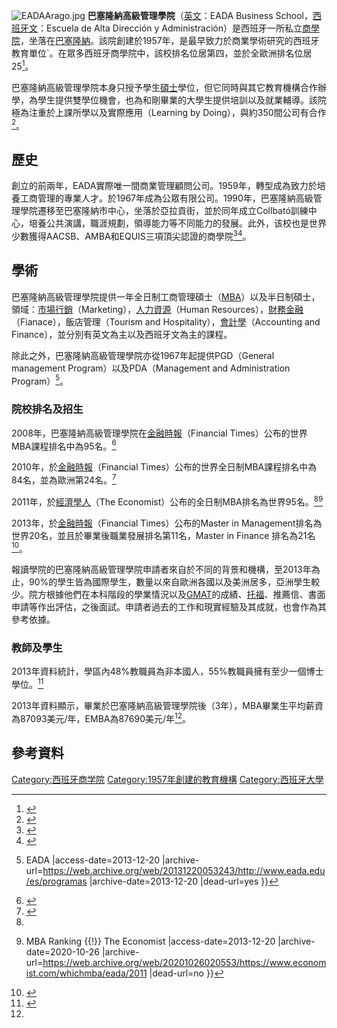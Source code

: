 {{orphan|time=2013-12-20T05:37:25+00:00}}
[[File:EADAArago.jpg|frame]]
'''巴塞隆納高級管理學院'''（[[英文|英文]]：EADA Business School，[[西班牙文|西班牙文]]：Escuela de Alta Dirección y Administración）是西班牙一所私立[[商學院|商學院]]，坐落在[[巴塞隆納|巴塞隆納]]。該院創建於1957年，是最早致力於商業學術研究的西班牙教育單位`。在眾多西班牙商學院中，該校排名位居第四，並於全歐洲排名位居25<ref>{{Cite web |url=http://rankings.ft.com/businessschoolrankings/eada/european-business-school-rankings-2013#european-business-school-rankings-2013 |title=Business school rankings, including MBA, MSC, and European MBA rankings from the Financial Times |access-date=2013-12-20 |archive-date=2020-10-24 |archive-url=https://web.archive.org/web/20201024054204/http://rankings.ft.com/businessschoolrankings/eada/european-business-school-rankings-2013#european-business-school-rankings-2013 |dead-url=no }}</ref>。

巴塞隆納高級管理學院本身只授予學生[[碩士|碩士]]學位，但它同時與其它教育機構合作辦學，為學生提供雙學位機會，也為和剛畢業的大學生提供培訓以及就業輔導。該院極為注重於上課所學以及實際應用（Learning by Doing），與約350間公司有合作<ref>{{Cite web |url=http://www.eada.edu/ |title=学院官网 |access-date=2013-12-20 |archive-date=2021-03-14 |archive-url=https://web.archive.org/web/20210314161306/https://www.eada.edu/ |dead-url=no }}</ref>。

==歷史==

創立的前兩年，EADA實際唯一間商業管理顧問公司。1959年，轉型成為致力於培養工商管理的專業人才。於1967年成為公眾有限公司。1990年，巴塞隆納高級管理學院遷移至巴塞隆納市中心，坐落於亞拉貢街，並於同年成立Collbató訓練中心，培養公共演講，職涯規劃，領導能力等不同能力的發展。此外，该校也是世界少數獲得AACSB、AMBA和EQUIS三項頂尖認證的商學院<ref>{{Cite web |url=http://www.masterstudies.com/universities/Spain/EADA/ |title=EADA - Escuela de Alta Dirección y Administración in Spain |access-date=2013-12-20 |archive-date=2017-09-14 |archive-url=https://web.archive.org/web/20170914175223/https://www.masterstudies.com/universities/Spain/EADA/ |dead-url=no }}</ref><ref>{{Cite web |url=http://rankings.ft.com/businessschoolrankings/eada |title=Business school rankings from the Financial Times - Eada Business School Barcelona |access-date=2013-12-20 |archive-date=2020-12-10 |archive-url=https://web.archive.org/web/20201210161927/http://rankings.ft.com/businessschoolrankings/eada |dead-url=no }}</ref>。
 
==學術==

巴塞隆納高級管理學院提供一年全日制工商管理碩士（[[MBA|MBA]]）以及半日制碩士，領域：[[市场营销|市場行銷]]（Marketing），[[人力資源|人力資源]]（Human Resources），[[金融学|財務金融]]（Fianace），飯店管理（Tourism and Hospitality），[[會計學|會計學]]（Accounting and Finance），並分別有英文為主以及西班牙文為主的課程。

除此之外，巴塞隆納高級管理學院亦從1967年起提供PGD（General management Program）以及PDA（Management and Administration Program）<ref>{{Cite web |url=http://www.eada.edu/es/programas |title=Programas de Formación{{!}}EADA |access-date=2013-12-20 |archive-url=https://web.archive.org/web/20131220053243/http://www.eada.edu/es/programas |archive-date=2013-12-20 |dead-url=yes }}</ref>。

===院校排名及招生===

2008年，巴塞隆納高級管理學院在[[金融時報|金融時報]]（Financial Times）公布的世界MBA課程排名中為95名。<ref>{{Cite web |url=http://rankings.ft.com/businessschoolrankings/global-mba-rankings-2008 |title=Business school rankings from the Financial Times - Global MBA Rankings 2008 |access-date=2013-12-20 |archive-date=2021-03-15 |archive-url=https://web.archive.org/web/20210315225940/http://rankings.ft.com/businessschoolrankings/global-mba-rankings-2008 |dead-url=no }}</ref>

2010年，於[[金融時報|金融時報]]（Financial Times）公布的世界全日制MBA課程排名中為84名，並為歐洲第24名。<ref name="r">{{Cite web |url=http://rankings.ft.com/businessschoolrankings/global-mba-rankings-2010 |title=Business school rankings from the Financial Times - Global MBA Rankings 2010 |access-date=2013-12-20 |archive-date=2021-01-22 |archive-url=https://web.archive.org/web/20210122153637/http://rankings.ft.com/businessschoolrankings/global-mba-rankings-2010/ |dead-url=no }}</ref>

2011年，於[[經濟學人|經濟學人]]（The Economist）公布的全日制MBA排名為世界95名。<ref name="r" /><ref>{{Cite web |url=http://www.economist.com/whichmba/eada/2011 |title=EADA {{!}} MBA Ranking {{!}} The Economist |access-date=2013-12-20 |archive-date=2020-10-26 |archive-url=https://web.archive.org/web/20201026020553/https://www.economist.com/whichmba/eada/2011 |dead-url=no }}</ref>

2013年，於[[金融時報|金融時報]]（Financial Times）公布的Master in Management排名為世界20名，並且於畢業後職業發展排名第11名，Master in Finance 排名為21名<ref>{{Cite web |url=http://rankings.ft.com/businessschoolrankings/masters-in-management-2013 |title=Business school rankings from the Financial Times - Masters in Management 2013 |access-date=2013-12-20 |archive-date=2016-10-29 |archive-url=https://web.archive.org/web/20161029230201/http://rankings.ft.com/businessschoolrankings/masters-in-management-2013 |dead-url=no }}</ref>。

報讀學院的巴塞隆納高級管理學院申請者來自於不同的背景和機構，至2013年為止，90%的學生皆為國際學生，數量以來自歐洲各國以及美洲居多，亞洲學生較少。院方根據他們在本科階段的學業情況以及[[GMAT|GMAT]]的成績、[[托福|托福]]、推薦信、書面申請等作出評估，之後面試。申請者過去的工作和現實經驗及其成就，也會作為其參考依據。

===教師及學生===

2013年資料統計，學區內48%教職員為非本國人，55%教職員擁有至少一個博士學位。<ref name="pro">{{Cite web |url=http://rankings.ft.com/businessschoolrankings/eada#profile |title=Business school rankings from the Financial Times - Eada Business School Barcelona |access-date=2013-12-20 |archive-date=2020-12-10 |archive-url=https://web.archive.org/web/20201210161927/http://rankings.ft.com/businessschoolrankings/eada#profile |dead-url=no }}</ref>

2013年資料顯示，畢業於巴塞隆納高級管理學院後（3年），MBA畢業生平均薪資為87093美元/年，EMBA為87690美元/年<ref name="pro" />。
==參考資料==
{{reflist}}

[[Category:西班牙商学院|Category:西班牙商学院]]
[[Category:1957年創建的教育機構|Category:1957年創建的教育機構]]
[[Category:西班牙大學|Category:西班牙大學]]